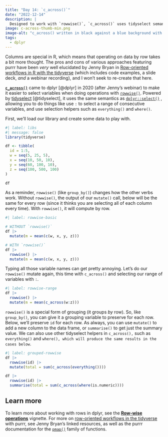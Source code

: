 ```yaml
---
title: "Day 14: `c_across()`"
date: "2022-12-14"
description: |
  Designed to work with `rowwise()`, `c_across()` uses tidyselect semantics to make it easier to perform row-wise aggregations.
image: c-across-thumb-min.png
image-alt: "c_across() written in black against a blue background with slight white stripes."
tags: 
  - dplyr
---
```


Columns are special in R, which means that operating on data by row takes a bit more thought. The pros and cons of various approaches featuring purrr have been *very* well elucidated by Jenny Bryan in [Row-oriented workflows in R with the tidyverse](https://github.com/jennybc/row-oriented-workflows#readme) (which includes code examples, a slide deck, *and* a webinar recording), and I won't seek to re-create that here.

[**`c_across()`**](https://dplyr.tidyverse.org/reference/c_across.html) came to dplyr [@dplyr] in 2020 (after Jenny's webinar) to make it easier to select variables when doing operations with [`rowwise()`](https://dplyr.tidyverse.org/reference/rowwise.html). Powered by [tidyselect](https://tidyselect.r-lib.org/index.html) [@tidyselect], it uses the same semantics as [`dplyr::select()`](https://dplyr.tidyverse.org/reference/select.html) , allowing you to do things like use `:` to select a range of consecutive variables, and use selection helpers such as `everything()` and `where()`.

First, we'll load our library and create some data to play with.

```r
#| label: libs
#| message: false
library(tidyverse)

df <- tibble(
  id = 1:5,
  w = seq(5, 25, 5),
  x = seq(10, 50, 10),
  y = seq(60, 100, 10),
  z = seq(100, 500, 100)
)

df
```

As a reminder, `rowwise()` (like `group_by()`) changes how the other verbs work. Without `rowwise()`, the output of our `mutate()` call, below will be the same for every row (since it thinks you are selecting all of each column every time). With `rowwise()`, it will compute by row.

```r
#| label: rowwise-basic

# WITHOUT `rowwise()`
df |>
  mutate(m = mean(c(w, x, y, z)))

# WITH `rowwise()`
df |>
  rowwise() |>
  mutate(m = mean(c(w, x, y, z)))
```

Typing all those variable names can get pretty annoying. Let's do our `rowwise()` mutate again, this time with `c_across()` and selecting our range of variables with `:`.

```r
#| label: rowwise-range
df |>
  rowwise() |>
  mutate(m = mean(c_across(w:z)))
```

`rowwise()` is a special form of grouping (it groups *by* row). So, like `group_by()`, you can give it a grouping variable to preserve for each row. Below, we'll preserve `id` for each row. As always, you can use `mutate()` to add a new column to the data frame, or `summarise()` to get just the summary value. We can also use other tidyselect helpers in `c_across(),` such as `everything()` and `where(), which will produce the same results in the cases below`.

```r
#| label: grouped-rowwise
df |> 
  rowwise(id) |> 
  mutate(total = sum(c_across(everything())))

df |> 
  rowwise(id) |> 
  summarise(total = sum(c_across(where(is.numeric))))
```

## Learn more

To learn more about working with rows in dplyr, see the [**Row-wise operations**](https://dplyr.tidyverse.org/articles/rowwise.html) vignette. For more on [row-oriented workflows in the tidyverse](https://github.com/jennybc/row-oriented-workflows#readme) with purrr, see Jenny Bryan's linked resources, as well as the purrr documentation for the [`pmap()`](https://purrr.tidyverse.org/reference/map2.html) family of functions.
